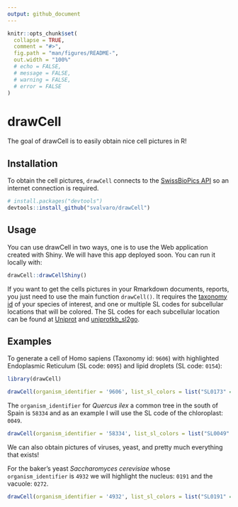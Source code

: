 ```yaml
---
output: github_document
---
```


<!-- README.md is generated from README.Rmd. Please edit that file -->

```r
knitr::opts_chunk$set(
  collapse = TRUE,
  comment = "#>",
  fig.path = "man/figures/README-",
  out.width = "100%"
  # echo = FALSE, 
  # message = FALSE,
  # warning = FALSE,
  # error = FALSE
)
```

# drawCell

<!-- badges: start -->
<!-- badges: end -->

The goal of drawCell is to easily obtain nice cell pictures in R!

## Installation

To obtain the cell pictures, `drawCell` connects to the
[SwissBioPics API](https://www.swissbiopics.org/) so an internet connection 
is required.

``` r
# install.packages("devtools")
devtools::install_github("svalvaro/drawCell")
```


## Usage

You can use drawCell in two ways, one is to use the Web application created with Shiny. We will 
have this app deployed soon. You can run it locally with:

``` r
drawCell::drawCellShiny()
```

If you want to get the cells pictures in your Rmarkdown documents, reports, you just need to use the
main function `drawCell()`. It requires the [taxonomy id](https://www.ncbi.nlm.nih.gov/taxonomy/) of your
species of interest, and one or multiple SL codes for subcellular locations 
that will be colored. The SL codes for each subcellular location can be found at
[Uniprot](https://www.uniprot.org/docs/subcell) and
[uniprotkb_sl2go](http://current.geneontology.org/ontology/external2go/uniprotkb_sl2go).

## Examples

To generate a cell of Homo sapiens (Taxonomy id: `9606`) with 
highlighted Endoplasmic Reticulum (SL code: `0095`) and lipid droplets 
(SL code: `0154`):


```r

library(drawCell)

drawCell(organism_identifier = '9606', list_sl_colors = list("SL0173" = "red", "SL0101" = "blue"))
```

The `organism_identifier` for *Quercus ilex* a common tree in the south of Spain is
`58334` and as an example I will use the SL code of the chloroplast: `0049`.

```r

drawCell(organism_identifier = '58334', list_sl_colors = list("SL0049" = 'lightgreen'))
```

We can also obtain pictures of viruses, yeast, and pretty much everything that
exists!

For the baker's yeast *Saccharomyces cerevisiae* whose `organism_identifier` is `4932` 
we will highlight the nucleus: `0191` and the vacuole: `0272`.

```r

drawCell(organism_identifier = '4932', list_sl_colors = list("SL0191" = "pink", "SL0272" = "yellow"))
```
